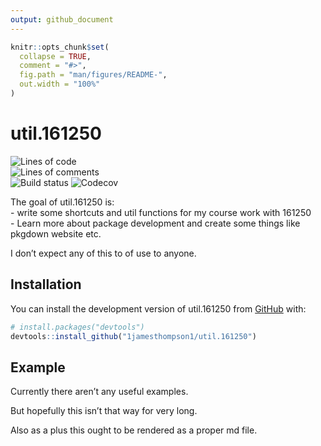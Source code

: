 ```yaml
---
output: github_document
---
```


<!-- README.md is generated from README.Rmd. Please edit that file -->

```r
knitr::opts_chunk$set(
  collapse = TRUE,
  comment = "#>",
  fig.path = "man/figures/README-",
  out.width = "100%"
)
```

# util.161250

<!-- badges: start -->

![Lines of code](https://tokei.rs/b1/github/1jamesthompson1/util.161250?category=code)  
![Lines of comments](https://tokei.rs/b1/github/1jamesthompson1/util.161250?category=comments)  
![Build status](https://img.shields.io/github/actions/workflow/status/1jamesthompson1/util.161250/check-standard.yaml)
![Codecov](https://img.shields.io/codecov/c/github/1jamesthompson1/util.161250)

<!-- badges: end -->

The goal of util.161250 is:\
- write some shortcuts and util functions for my course work with 161250\
- Learn more about package development and create some things like pkgdown website etc.

I don't expect any of this to of use to anyone.

## Installation

You can install the development version of util.161250 from [GitHub](https://github.com/) with:

``` r
# install.packages("devtools")
devtools::install_github("1jamesthompson1/util.161250")
```

## Example

Currently there aren't any useful examples.

But hopefully this isn't that way for very long.

Also as a plus this ought to be rendered as a proper md file.
